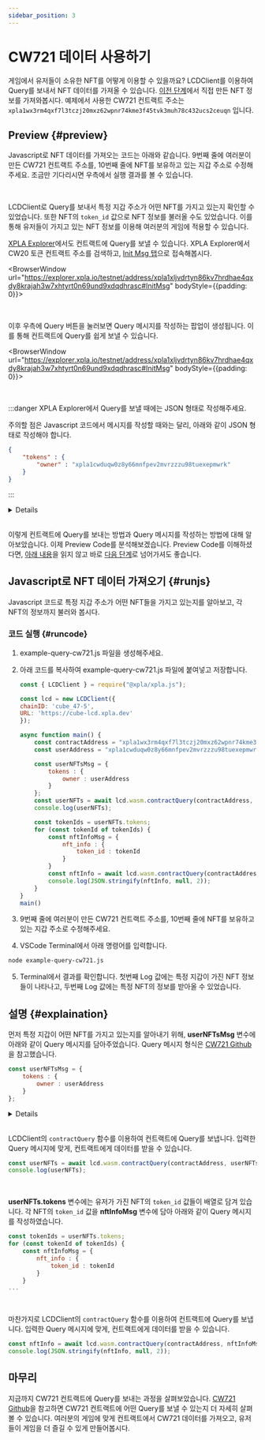 ```yaml
---
sidebar_position: 3
---
```


# CW721 데이터 사용하기


게임에서 유저들이 소유한 NFT를 어떻게 이용할 수 있을까요? LCDClient를 이용하여 Query를 보내서 NFT 데이터를 가져올 수 있습니다. [이전 단계](/docs/tutorial/make-cw721/make-nft-vault)에서 직접 만든 NFT 정보를 가져와봅시다. 예제에서 사용한 CW721 컨트랙트 주소는 `xpla1wx3rm4qxf7l3tczj20mxz62wpnr74kme3f45tvk3muh78c432ucs2ceuqn` 입니다.

## Preview {#preview}

Javascript로 NFT 데이터를 가져오는 코드는 아래와 같습니다. 9번째 줄에 여러분이 만든 CW721 컨트랙트 주소를, 10번째 줄에 NFT를 보유하고 있는 지갑 주소로 수정해주세요. 조금만 기다리시면 우측에서 실행 결과를 볼 수 있습니다.

<Ex10 />

<br />

LCDClient로 Query를 보내서 특정 지갑 주소가 어떤 NFT를 가지고 있는지 확인할 수 있었습니다. 또한 NFT의 `token_id` 값으로 NFT 정보를 불러올 수도 있었습니다. 이를 통해 유저들이 가지고 있는 NFT 정보를 이용해 여러분의 게임에 적용할 수 있습니다.

[XPLA Explorer](https://explorer.xpla.io/)에서도 컨트랙트에 Query를 보낼 수 있습니다. XPLA Explorer에서 CW20 토큰 컨트랙트 주소를 검색하고, [Init Msg 탭](https://explorer.xpla.io/testnet/address/xpla1wx3rm4qxf7l3tczj20mxz62wpnr74kme3f45tvk3muh78c432ucs2ceuqn#InitMsg)으로 접속해봅시다. 

<BrowserWindow url="https://explorer.xpla.io/testnet/address/xpla1xljvdrtyn86kv7hrdhae4qxdy8krajah3w7xhtyrt0n69und9xdqdhrasc#InitMsg" bodyStyle={{padding: 0}}>
<div className="flex justify-center" style={{backgroundColor : 'hsl(240, 20%, 97%)', position : 'relative'}}>
    <VaultImgCard style={{zIndex : 1, maxWidth : "100%"}} imgSrc="/img/3-tutorial/2-make-cw721/query-cw721/explorer-initmsg.png" />
</div>
</BrowserWindow>

<br />

이후 우측에 Query 버튼을 눌러보면 Query 메시지를 작성하는 팝업이 생성됩니다. 이를 통해 컨트랙트에 Query를 쉽게 보낼 수 있습니다.

<BrowserWindow url="https://explorer.xpla.io/testnet/address/xpla1xljvdrtyn86kv7hrdhae4qxdy8krajah3w7xhtyrt0n69und9xdqdhrasc#InitMsg" bodyStyle={{padding: 0}}>
<div className="flex justify-center" style={{backgroundColor : 'hsl(240, 20%, 97%)', position : 'relative'}}>
    <VaultImgCard style={{zIndex : 1, maxWidth : "100%"}} imgSrc="/img/3-tutorial/2-make-cw721/query-cw721/query.png" />
</div>
</BrowserWindow>

<br />

:::danger XPLA Explorer에서 Query를 보낼 때에는 JSON 형태로 작성해주세요.

주의할 점은 Javascript 코드에서 메시지를 작성할 때와는 달리, 아래와 같이 JSON 형태로 작성해야 합니다. 

```json
{
    "tokens" : {
        "owner" : "xpla1cwduqw0z8y66mnfpev2mvrzzzu98tuexepmwrk"
    }
}
```

:::

<Details summary="컨트랙트 Query 메시지는 어떤 형식으로 작성해야 하나요?">

[CW721 Github](https://github.com/CosmWasm/cw-nfts/blob/main/contracts/cw721-base/src/msg.rs#L77)에서 CW721 컨트랙트에 어떤 Query를 보낼 수 있는지 살펴볼 수 있습니다. 주의할 점은 QueryMsg에서 메시지 이름이 `Camel Case`로 적혀 있으나, 실제 Query를 보낼 때는 `Snake Case`로 보내야 합니다. parameter 항목은 코드 형식 그대로 입력합니다.

예를 들어 [CW721 Github](https://github.com/CosmWasm/cw-nfts/blob/main/contracts/cw721-base/src/msg.rs#L77)에서 **NftInfo**(line 126) 메시지를 살펴보겠습니다. 

```rust {7,12}
pub enum QueryMsg<Q: JsonSchema> {
    ...
    /// With MetaData Extension.
    /// Returns metadata about one particular token, based on *ERC721 Metadata JSON Schema*
    /// but directly from the contract
    #[returns(cw721::NftInfoResponse<Q>)]
    NftInfo { token_id: String },
```

NftInfo Query를 보낼 때는 `Camel Case`로 적혀 있는 **NftInfo**를 `Snake Case`로 바꾸어 **nft_info**로 입력해야 합니다. parameter 항목은 **{ token_id: String }** 이므로, 정보를 알고 싶은 NFT의 `token_id` 값을 String Type으로 입력하면 됩니다. 따라서 최종 Query 메시지 형태는 다음과 같습니다.

```js
{
    nft_info : {
        token_id : "token_id_myExampleNFT1"
    }
}
```

이를 참고하여 여러분의 컨트랙트에 다양한 Query를 보내보세요.
 
</Details>

<br/>

이렇게 컨트랙트에 Query를 보내는 방법과 Query 메시지를 작성하는 방법에 대해 알아보았습니다. 이제 Preview Code를 분석해보겠습니다. Preview Code를 이해하셨다면, [아래 내용](/docs/tutorial/make-cw721/query-cw721#runjs)을 읽지 않고 바로 [다음 단계](/docs/tutorial/deep-understand-xpla/local-network)로 넘어가셔도 좋습니다.

## Javascript로 NFT 데이터 가져오기 {#runjs}

Javascript 코드로 특정 지갑 주소가 어떤 NFT들을 가지고 있는지를 알아보고, 각 NFT의 정보까지 불러와 봅시다.

### 코드 실행 {#runcode}

1. example-query-cw721.js 파일을 생성해주세요.

2. 아래 코드를 복사하여 example-query-cw721.js 파일에 붙여넣고 저장합니다.

    ```js
    const { LCDClient } = require("@xpla/xpla.js");

    const lcd = new LCDClient({
    chainID: 'cube_47-5',
    URL: 'https://cube-lcd.xpla.dev'
    });

    async function main() {
        const contractAddress = "xpla1wx3rm4qxf7l3tczj20mxz62wpnr74kme3f45tvk3muh78c432ucs2ceuqn";
        const userAddress = "xpla1cwduqw0z8y66mnfpev2mvrzzzu98tuexepmwrk";

        const userNFTsMsg = {
            tokens : {
                owner : userAddress
            }
        };
        const userNFTs = await lcd.wasm.contractQuery(contractAddress, userNFTsMsg);
        console.log(userNFTs);

        const tokenIds = userNFTs.tokens;
        for (const tokenId of tokenIds) {
            const nftInfoMsg = {
                nft_info : {
                    token_id : tokenId
                }
            }
            const nftInfo = await lcd.wasm.contractQuery(contractAddress, nftInfoMsg);
            console.log(JSON.stringify(nftInfo, null, 2));
        }
    }
    main()
    ```

3. 9번째 줄에 여러분이 만든 CW721 컨트랙트 주소를, 10번째 줄에 NFT를 보유하고 있는 지갑 주소로 수정해주세요. 

4. VSCode Terminal에서 아래 명령어를 입력합니다.

  ```bash
  node example-query-cw721.js
  ```

5. Terminal에서 결과를 확인합니다. 첫번째 Log 값에는 특정 지갑이 가진 NFT 정보들이 나타나고, 두번째 Log 값에는 특정 NFT의 정보를 받아올 수 있었습니다.

## 설명 {#explaination}

먼저 특정 지갑이 어떤 NFT를 가지고 있는지를 알아내기 위해, **userNFTsMsg** 변수에 아래와 같이 Query 메시지를 담아주었습니다. Query 메시지 형식은 [CW721 Github](https://github.com/CosmWasm/cw-nfts/blob/main/contracts/cw721-base/src/msg.rs#L140)을 참고했습니다.

```js
const userNFTsMsg = {
    tokens : {
        owner : userAddress
    }
};
```

<Details summary="컨트랙트 Query 메시지는 어떤 형식으로 작성해야 하나요?">

[CW721 Github](https://github.com/CosmWasm/cw-nfts/blob/main/contracts/cw721-base/src/msg.rs#L77)에서 CW721 컨트랙트에 어떤 Query를 보낼 수 있는지 살펴볼 수 있습니다. 주의할 점은 QueryMsg에서 메시지 이름이 `Camel Case`로 적혀 있으나, 실제 Query를 보낼 때는 `Snake Case`로 보내야 합니다. parameter 항목은 코드 형식 그대로 입력합니다.

예를 들어 [CW721 Github](https://github.com/CosmWasm/cw-nfts/blob/main/contracts/cw721-base/src/msg.rs#L77)에서 **NftInfo**(line 126) 메시지를 살펴보겠습니다. 

```rust {7,12}
pub enum QueryMsg<Q: JsonSchema> {
    ...
    /// With MetaData Extension.
    /// Returns metadata about one particular token, based on *ERC721 Metadata JSON Schema*
    /// but directly from the contract
    #[returns(cw721::NftInfoResponse<Q>)]
    NftInfo { token_id: String },
```

NftInfo Query를 보낼 때는 `Camel Case`로 적혀 있는 **NftInfo**를 `Snake Case`로 바꾸어 **nft_info**로 입력해야 합니다. parameter 항목은 **{ token_id: String }** 이므로, 정보를 알고 싶은 NFT의 `token_id` 값을 String Type으로 입력하면 됩니다. 따라서 최종 Query 메시지 형태는 다음과 같습니다.

```js
{
    nft_info : {
        token_id : "token_id_myExampleNFT1"
    }
}
```

이를 참고하여 여러분의 컨트랙트에 다양한 Query를 보내보세요.
 
</Details>

<br/>

LCDClient의 `contractQuery` 함수를 이용하여 컨트랙트에 Query를 보냅니다. 입력한 Query 메시지에 맞게, 컨트랙트에게 데이터를 받을 수 있습니다. 

```js
const userNFTs = await lcd.wasm.contractQuery(contractAddress, userNFTsMsg);
console.log(userNFTs);
```

<br />

**userNFTs.tokens** 변수에는 유저가 가진 NFT의 `token_id` 값들이 배열로 담겨 있습니다. 각 NFT의 `token_id` 값을 **nftInfoMsg** 변수에 담아 아래와 같이 Query 메시지를 작성하였습니다.

```js {1,5}
const tokenIds = userNFTs.tokens;
for (const tokenId of tokenIds) {
    const nftInfoMsg = {
        nft_info : {
            token_id : tokenId
        }
    }
...
```

<br />

마찬가지로 LCDClient의 `contractQuery` 함수를 이용하여 컨트랙트에 Query를 보냅니다. 입력한 Query 메시지에 맞게, 컨트랙트에게 데이터를 받을 수 있습니다. 

```js
const nftInfo = await lcd.wasm.contractQuery(contractAddress, nftInfoMsg);
console.log(JSON.stringify(nftInfo, null, 2));
```

## 마무리

지금까지 CW721 컨트랙트에 Query를 보내는 과정을 살펴보았습니다. [CW721 Github](https://github.com/CosmWasm/cw-nfts/blob/main/contracts/cw721-base/src/msg.rs)을 참고하면 CW721 컨트랙트에 어떤 Query를 보낼 수 있는지 더 자세히 살펴볼 수 있습니다. 여러분의 게임에 맞게 컨트랙트에서 CW721 데이터를 가져오고, 유저들이 게임을 더 즐길 수 있게 만들어봅시다.
